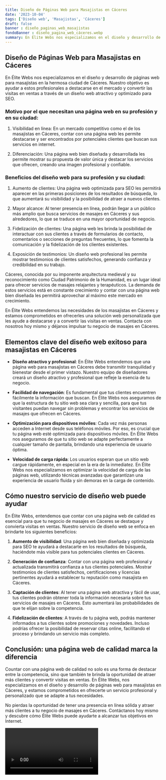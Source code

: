 ```yaml
---
title: Diseño de Páginas Web para Masajistas en Cáceres
date: '2023-10-04'
tags: ['Diseño web', 'Masajistas', 'Cáceres']
draft: false
banner : diseño_paginas_web_masajistas
fondoBanner : diseño_pagina_web_cáceres.webp
summary: En Élite Webs nos especializamos en el diseño y desarrollo de páginas web para masajistas en la hermosa ciudad de Cáceres. Nuestro objetivo es ayudar a estos profesionales a destacarse en el mercado y convertir las visitas en ventas a través de un diseño web atractivo y optimizado para SEO.
---
```


## Diseño de Páginas Web para Masajistas en Cáceres

En Élite Webs nos especializamos en el diseño y desarrollo de páginas web para masajistas en la hermosa ciudad de Cáceres. Nuestro objetivo es ayudar a estos profesionales a destacarse en el mercado y convertir las visitas en ventas a través de un diseño web atractivo y optimizado para SEO.

### Motivo por el que necesitan una página web en su profesión y en su ciudad:

1. Visibilidad en línea: En un mercado competitivo como el de los masajistas en Cáceres, contar con una página web les permite destacarse y ser encontrados por potenciales clientes que buscan sus servicios en internet.

2. Diferenciación: Una página web bien diseñada y desarrollada les permite mostrar su propuesta de valor única y destacar los servicios que ofrecen, creando una imagen profesional y confiable.

### Beneficios del diseño web para su profesión y su ciudad:

1. Aumento de clientes: Una página web optimizada para SEO les permitirá aparecer en las primeras posiciones de los resultados de búsqueda, lo que aumentará su visibilidad y la posibilidad de atraer a nuevos clientes.

2. Mayor alcance: Al tener presencia en línea, podrán llegar a un público más amplio que busca servicios de masajes en Cáceres y sus alrededores, lo que se traduce en una mayor oportunidad de negocio.

3. Fidelización de clientes: Una página web les brinda la posibilidad de interactuar con sus clientes a través de formularios de contacto, comentarios o secciones de preguntas frecuentes, lo que fomenta la comunicación y la fidelización de los clientes existentes.

4. Exposición de testimonios: Un diseño web profesional les permite mostrar testimonios de clientes satisfechos, generando confianza y credibilidad en su trabajo.

Cáceres, conocida por su imponente arquitectura medieval y su reconocimiento como Ciudad Patrimonio de la Humanidad, es un lugar ideal para ofrecer servicios de masajes relajantes y terapéuticos. La demanda de estos servicios está en constante crecimiento y contar con una página web bien diseñada les permitirá aprovechar al máximo este mercado en crecimiento.

En Élite Webs entendemos las necesidades de los masajistas en Cáceres y estamos comprometidos en ofrecerles una solución web personalizada que les ayude a destacarse y a convertir las visitas en ventas. Contacta con nosotros hoy mismo y déjanos impulsar tu negocio de masajes en Cáceres.

<GifSeo />

<Cta />

## Elementos clave del diseño web exitoso para masajistas en Cáceres

- **Diseño atractivo y profesional**: En Élite Webs entendemos que una página web para masajistas en Cáceres debe transmitir tranquilidad y bienestar desde el primer vistazo. Nuestro equipo de diseñadores creará un diseño atractivo y profesional que refleje la esencia de tu negocio.

- **Facilidad de navegación**: Es fundamental que tus clientes encuentren fácilmente la información que buscan. En Élite Webs nos aseguramos de que la estructura de tu sitio web sea clara y sencilla, para que tus visitantes puedan navegar sin problemas y encontrar los servicios de masajes que ofrecen en Cáceres.

- **Optimización para dispositivos móviles**: Cada vez más personas acceden a Internet desde sus teléfonos móviles. Por eso, es crucial que tu página web esté optimizada para dispositivos móviles. En Élite Webs nos aseguramos de que tu sitio web se adapte perfectamente a cualquier tamaño de pantalla, brindando una experiencia de usuario óptima.

- **Velocidad de carga rápida**: Los usuarios esperan que un sitio web cargue rápidamente, en especial en la era de la inmediatez. En Élite Webs nos especializamos en optimizar la velocidad de carga de las páginas web, utilizando técnicas avanzadas que garantizan una experiencia de usuario fluida y sin demoras en la carga de contenido.

## Cómo nuestro servicio de diseño web puede ayudar

En Élite Webs, entendemos que contar con una página web de calidad es esencial para que tu negocio de masajes en Cáceres se destaque y convierta visitas en ventas. Nuestro servicio de diseño web se enfoca en brindarte los siguientes beneficios:

1. **Aumento de visibilidad**: Una página web bien diseñada y optimizada para SEO te ayudará a destacarte en los resultados de búsqueda, haciéndote más visible para tus potenciales clientes en Cáceres.

2. **Generación de confianza**: Contar con una página web profesional y actualizada transmitirá confianza a tus clientes potenciales. Mostrar testimonios de clientes satisfechos, certificaciones y licencias pertinentes ayudará a establecer tu reputación como masajista en Cáceres.

3. **Captación de clientes**: Al tener una página web atractiva y fácil de usar, tus clientes podrán obtener toda la información necesaria sobre tus servicios de masajes en Cáceres. Esto aumentará las probabilidades de que te elijan sobre la competencia.

4. **Fidelización de clientes**: A través de tu página web, podrás mantener informados a tus clientes sobre promociones y novedades. Incluso podrías ofrecer la posibilidad de reservar citas online, facilitando el proceso y brindando un servicio más completo.

## Conclusión: una página web de calidad marca la diferencia

Countar con una página web de calidad no solo es una forma de destacar entre la competencia, sino que también te brinda la oportunidad de atraer más clientes y convertir visitas en ventas. En Élite Webs, nos especializamos en el diseño y desarrollo de páginas web para masajistas en Cáceres, y estamos comprometidos en ofrecerte un servicio profesional y personalizado que se adapte a tus necesidades.

No pierdas la oportunidad de tener una presencia en línea sólida y atraer más clientes a tu negocio de masajes en Cáceres. Contáctanos hoy mismo y descubre cómo Élite Webs puede ayudarte a alcanzar tus objetivos en Internet.

<Video />

<CtaBot job='Masajistas' city='Cáceres'/>

<Gmaps query='Cáceres+españa+maps' />